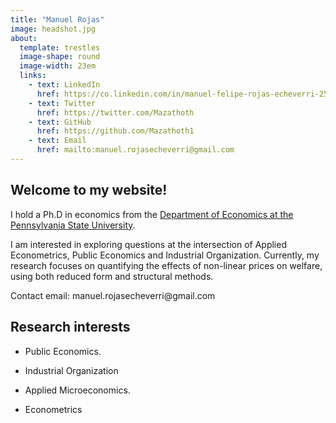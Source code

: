 ```yaml
---
title: "Manuel Rojas"
image: headshot.jpg
about: 
  template: trestles
  image-shape: round
  image-width: 23em
  links:
    - text: LinkedIn
      href: https://co.linkedin.com/in/manuel-felipe-rojas-echeverri-25373545
    - text: Twitter
      href: https://twitter.com/Mazathoth
    - text: GitHub
      href: https://github.com/Mazathoth1
    - text: Email
      href: mailto:manuel.rojasecheverri@gmail.com
---
```


## Welcome to my website!

I hold a Ph.D in economics from the [Department of Economics at the Pennsylvania State University](https://econ.la.psu.edu/).

I am interested in exploring questions at the intersection of Applied Econometrics, Public Economics and Industrial Organization. Currently, my research focuses on quantifying the effects of non-linear prices on welfare, using both reduced form and structural methods.

Contact email: manuel.rojasecheverri\@gmail.com

## Research interests

-   Public Economics.

-   Industrial Organization

-   Applied Microeconomics.

-   Econometrics
